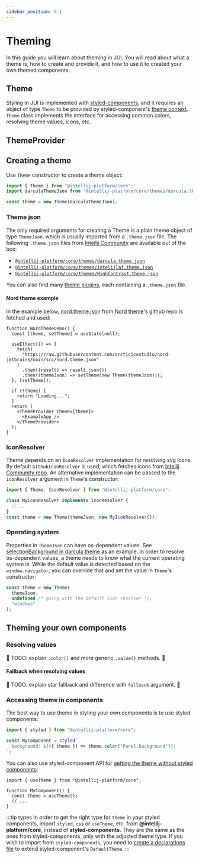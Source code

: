 ```yaml
---
sidebar_position: 0.1
---
```



# Theming

In this guide you will learn about theming in JUI. You will read about what a theme is, how to create and provide it,
and how to use it to created your own themed components.

## Theme

Styling in JUI is implemented with [styled-components][styled-components-1], and it requires an object of type
`Theme` to be provided by styled-component's [theme context][styled-components-2].
`Theme` class implements the interface for accessing common colors, resolving theme values, icons, etc.

## ThemeProvider

<ApiDescription of={ThemeProvider} />

## Creating a theme

Use `Theme` constructor to create a theme object:

```ts
import { Theme } from "@intellij-platform/core";
import darculaThemeJson from "@intellij-platform/core/themes/darcula.theme.json";

const theme = new Theme(darculaThemeJson);
```

### Theme json

The only required arguments for creating a Theme is a plain theme object of type `ThemeJson`, which is usually imported
from a `.theme.json` file. The following `.theme.json` files from [Intellij Community][intellij_community] are
available out of the box:

- [`@intellij-platform/core/themes/darcula.theme.json`][theme_darcula]
- [`@intellij-platform/core/themes/intelijlaf.theme.json`][theme_intelijlaf]
- [`@intellij-platform/core/themes/HighContrast.theme.json`][theme_highcontrast]

You can also find many [theme plugins](https://plugins.jetbrains.com/search?tags=Theme), each containing a
`.theme.json` file.

#### Nord theme example

In the example below, [nord.theme.json](https://github.com/arcticicestudio/nord-jetbrains/blob/main/src/nord.theme.json)
from [Nord theme](https://plugins.jetbrains.com/plugin/10321-nord)'s github repo is fetched and used:

```tsx live noPadding
function NordThemeDemo() {
  const [theme, setTheme] = useState(null);

  useEffect(() => {
    fetch(
      "https://raw.githubusercontent.com/arcticicestudio/nord-jetbrains/main/src/nord.theme.json"
    )
      .then((result) => result.json())
      .then((themeJson) => setTheme(new Theme(themeJson)));
  }, [setTheme]);

  if (!theme) {
    return "Loading...";
  }
  return (
    <ThemeProvider theme={theme}>
      <ExampleApp />
    </ThemeProvider>
  );
}
```

### IconResolver

Theme depends on an `IconResolver` implementation for resolving svg icons. By default `GithubIconResolver` is used,
which fetches icons from [Intellij Community repo][intellij_community].
An alternative implementation can be passed to the `iconResolver` argument in `Theme`'s constructor:

```ts
import { Theme, IconResolver } from "@intellij-platform/core";

class MyIconResolver implements IconResolver {
  //...
}
const theme = new Theme(themeJson, new MyIconResolver());
```

### Operating system

Properties in `ThemeJson` can have os-dependent values. See [selectionBackground in darcula theme][osdependentexample]
as an example. In order to resolve os-dependent values, a theme needs to know what the current operating system is.
While the default value is detected based on the `window.navigator`, you can override that and set the value in
`Theme`'s constructor:

```ts
const theme = new Theme(
  themeJson,
  undefined /* going with the default icon resolver */,
  "windows"
);
```

## Theming your own components

### Resolving values

🚧 TODO: explain `.color()` and more generic `.value()` methods. 🚧

#### Fallback when resolving values

🚧 TODO: explain star fallback and difference with `fallback` argument. 🚧

### Accessing theme in components

The best way to use theme in styling your own components is to use styled components:

```ts
import { styled } from "@intellij-platform/core";

const MyComponent = styled`
  background: ${({ theme }) => theme.color("Panel.background")};
`;
```

You can also use styled-component API for [getting the theme without styled components][styled-components-4]:

```tsx
import { useTheme } from "@intellij-platform/core";

function MyComponent() {
  const theme = useTheme();
  // ...
}
```

:::tip types
In order to get the right type for `theme` in your styled components, import `styled`, `css` or `useTheme`, etc. from
**@intellij-platform/core**, instead of **styled-components**. They are the same as the ones from styled-components,
only with the adjusted theme type.
If you wish to import from `styled-components`, you need to [create a declarations file][styled-components-3] to
extend styled-component's `DefaultTheme`.
:::

[theme_darcula]: https://github.com/JetBrains/intellij-community/blob/master/platform/platform-impl/src/com/intellij/ide/ui/laf/darcula/darcula.theme.json
[theme_intelijlaf]: https://github.com/JetBrains/intellij-community/blob/master/platform/platform-impl/src/com/intellij/ide/ui/laf/intellijlaf.theme.json
[theme_highcontrast]: https://github.com/JetBrains/intellij-community/blob/master/platform/platform-resources/src/themes/HighContrast.theme.json
[intellij_community]: https://github.com/JetBrains/intellij-community
[osdependentexample]: https://github.com/JetBrains/intellij-community/blob/03f8a6f1783337b01aa457af36771a132384f289/platform/platform-impl/src/com/intellij/ide/ui/laf/darcula/darcula.theme.json#L18-L21
[styled-components-1]: https://styled-components.com
[styled-components-2]: https://styled-components.com/docs/advanced#theming
[styled-components-3]: https://styled-components.com/docs/api#create-a-declarations-file
[styled-components-4]: https://styled-components.com/docs/advanced#getting-the-theme-without-styled-components
